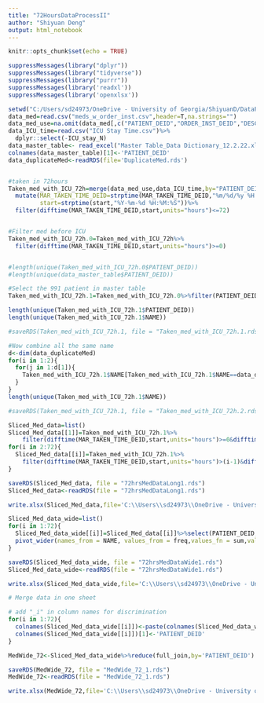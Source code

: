 ---
title: "72HoursDataProcessII"
author: "Shiyuan Deng"
output: html_notebook
---

```{r setup, include=FALSE}
knitr::opts_chunk$set(echo = TRUE)
```

```{r}
suppressMessages(library("dplyr"))
suppressMessages(library("tidyverse"))
suppressMessages(library("purrr"))
suppressMessages(library('readxl'))
suppressMessages(library('openxlsx'))
```

```{r}
setwd("C:/Users/sd24973/OneDrive - University of Georgia/ShiyuanD/DataProcessing")
data_med=read.csv("meds_w_order_inst.csv",header=T,na.strings="")
data_med_use=na.omit(data_med[,c("PATIENT_DEID","ORDER_INST_DEID","DESCRIPTION","NAME","ROUTE","FREQ_NAME","MAR_TAKEN_TIME_DEID")])
data_ICU_time=read.csv("ICU Stay Time.csv")%>%
  dplyr::select(-ICU_stay_N)
data_master_table<- read_excel("Master Table_Data Dictionary_12.2.22.xlsx")
colnames(data_master_table)[1]<-'PATIENT_DEID'
data_duplicateMed<-readRDS(file='DuplicateMed.rds')


#taken in 72hours
Taken_med_with_ICU_72h=merge(data_med_use,data_ICU_time,by="PATIENT_DEID",all.x=T,all.y=F)%>%
  mutate(MAR_TAKEN_TIME_DEID=strptime(MAR_TAKEN_TIME_DEID,"%m/%d/%y %H:%M"),
         start=strptime(start,"%Y-%m-%d %H:%M:%S"))%>%
  filter(difftime(MAR_TAKEN_TIME_DEID,start,units="hours")<=72)


#Filter med before ICU
Taken_med_with_ICU_72h.0=Taken_med_with_ICU_72h%>%
  filter(difftime(MAR_TAKEN_TIME_DEID,start,units="hours")>=0)


#length(unique(Taken_med_with_ICU_72h.0$PATIENT_DEID))
#length(unique(data_master_table$PATIENT_DEID))

#Select the 991 patient in master table
Taken_med_with_ICU_72h.1=Taken_med_with_ICU_72h.0%>%filter(PATIENT_DEID %in% data_master_table$PATIENT_DEID)

length(unique(Taken_med_with_ICU_72h.1$PATIENT_DEID))
length(unique(Taken_med_with_ICU_72h.1$NAME))

#saveRDS(Taken_med_with_ICU_72h.1, file = "Taken_med_with_ICU_72h.1.rds")
```

```{r}
#Now combine all the same name
d<-dim(data_duplicateMed)
for(i in 1:2){
  for(j in 1:d[1]){
    Taken_med_with_ICU_72h.1$NAME[Taken_med_with_ICU_72h.1$NAME==data_duplicateMed[j,i+1]]<-data_duplicateMed[j,1]
  }
}
length(unique(Taken_med_with_ICU_72h.1$NAME))
```

```{r}
#saveRDS(Taken_med_with_ICU_72h.1, file = "Taken_med_with_ICU_72h.2.rds")
```


```{r}
Sliced_Med_data=list()
Sliced_Med_data[[1]]=Taken_med_with_ICU_72h.1%>%
    filter(difftime(MAR_TAKEN_TIME_DEID,start,units="hours")>=0&difftime(MAR_TAKEN_TIME_DEID,start,units="hours")<=1)
for(i in 2:72){
  Sliced_Med_data[[i]]=Taken_med_with_ICU_72h.1%>%
    filter(difftime(MAR_TAKEN_TIME_DEID,start,units="hours")>(i-1)&difftime(MAR_TAKEN_TIME_DEID,start,units="hours")<=i)
}
```

```{r}
saveRDS(Sliced_Med_data, file = "72hrsMedDataLong1.rds")
Sliced_Med_data<-readRDS(file = "72hrsMedDataLong1.rds")
```

```{r}
write.xlsx(Sliced_Med_data,file='C:\\Users\\sd24973\\OneDrive - University of Georgia\\ShiyuanD\\DataProcessing\\HourlyData1.xlsx',rowNames=FALSE)
```



```{r}
Sliced_Med_data_wide=list()
for(i in 1:72){
  Sliced_Med_data_wide[[i]]=Sliced_Med_data[[i]]%>%select(PATIENT_DEID,NAME)%>%mutate(freq=rep(1,dim(Sliced_Med_data[[i]])[1]))%>%
  pivot_wider(names_from = NAME, values_from = freq,values_fn = sum,values_fill = 0)
}
```

```{r}
saveRDS(Sliced_Med_data_wide, file = "72hrsMedDataWide1.rds")
Sliced_Med_data_wide<-readRDS(file = "72hrsMedDataWide1.rds")
```

```{r}
write.xlsx(Sliced_Med_data_wide,file='C:\\Users\\sd24973\\OneDrive - University of Georgia\\ShiyuanD\\DataProcessing\\HourlyDataFreq1.xlsx',rowNames=FALSE)
```


```{r}
# Merge data in one sheet

# add "_i" in column names for discrimination
for(i in 1:72){
  colnames(Sliced_Med_data_wide[[i]])<-paste(colnames(Sliced_Med_data_wide[[i]]),i,sep = "_")
  colnames(Sliced_Med_data_wide[[i]])[1]<-'PATIENT_DEID'
}

MedWide_72<-Sliced_Med_data_wide%>%reduce(full_join,by='PATIENT_DEID')

```

```{r}
saveRDS(MedWide_72, file = "MedWide_72_1.rds")
MedWide_72<-readRDS(file = "MedWide_72_1.rds")
```

```{r}
write.xlsx(MedWide_72,file='C:\\Users\\sd24973\\OneDrive - University of Georgia\\ShiyuanD\\DataProcessing\\HourlyDataFreqWide1.xlsx',rowNames=FALSE)
```
